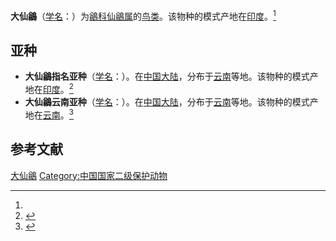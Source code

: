 {{Speciesbox
| name = 大仙鶲
| image = 2006-large-niltava.jpg
| status = 
| status_system = 
| genus = Niltava
| species = grandis
| authority = (Blyth)<ref name='id3857'>{{cite web| url =http://www.bioinfo.cn/db05/BjdwSpecies.php?action=view&id=3857| title =大仙鶲| work =《中国动物物种编目数据库》| publisher =中国科学院微生物研究所| author =中国科学院动物研究所| accessdate =2009-04-04| deadurl =yes| archiveurl =https://web.archive.org/web/20160305104137/http://www.bioinfo.cn/db05/BjdwSpecies.php?action=view&id=3857| archivedate =2016-03-05}}</ref>
}}

'''大仙鶲'''（[[学名|学名]]：{{lang|la|''Niltava grandis''}}）为[[鶲科|鶲科]][[仙鶲属|仙鶲属]]的[[鸟类|鸟类]]。该物种的模式产地在[[印度|印度]]。<ref name='id3857'/>

==亚种==
*'''大仙鶲指名亚种'''（[[学名|学名]]：{{lang|la|''Niltava grandis grandis''}}）。在[[中国大陆|中国大陆]]，分布于[[云南|云南]]等地。该物种的模式产地在[[印度|印度]]。<ref name='id3858'>{{cite web| url =http://www.bioinfo.cn/db05/BjdwSpecies.php?action=view&id=3858| title =大仙鶲指名亚种| work =《中国动物物种编目数据库》| publisher =中国科学院微生物研究所| author =中国科学院动物研究所| accessdate =2009-04-04| deadurl =yes| archiveurl =https://web.archive.org/web/20160305104529/http://www.bioinfo.cn/db05/BjdwSpecies.php?action=view&id=3858| archivedate =2016-03-05}}</ref>
*'''大仙鶲云南亚种'''（[[学名|学名]]：{{lang|la|''Niltava grandis griseiventris''}}）。在[[中国大陆|中国大陆]]，分布于[[云南|云南]]等地。该物种的模式产地在[[云南|云南]]。<ref name='id3859'>{{cite web| url =http://www.bioinfo.cn/db05/BjdwSpecies.php?action=view&id=3859| title =大仙鶲云南亚种| work =《中国动物物种编目数据库》| publisher =中国科学院微生物研究所| author =中国科学院动物研究所| accessdate =2009-04-04| deadurl =yes| archiveurl =https://web.archive.org/web/20131203122335/http://www.bioinfo.cn/db05/BjdwSpecies.php?action=view| archivedate =2013-12-03}}</ref>

== 参考文献 ==
{{reflist}}
{{Taxonbar|from=Q1589120}}

[[Category:仙鹟属|大仙鶲]]
[[Category:中国国家二级保护动物|Category:中国国家二级保护动物]]

{{Passeriformes-stub}}